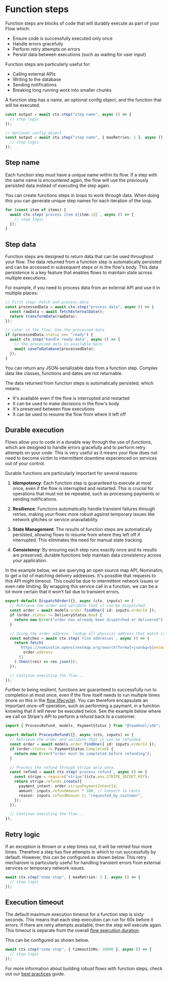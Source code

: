 # Function steps

Function steps are blocks of code that will durably execute as part of your Flow which:

- Ensure code is successfully executed only once
- Handle errors gracefully
- Perform retry attempts on errors
- Persist data between executions (such as waiting for user input)

Function steps are particularly useful for:

- Calling external APIs
- Writing to the database
- Sending notifications
- Breaking long running work into smaller chunks

A function step has a name, an optional config object, and the function that will be executed.

```ts
const output = await ctx.step("step name", async () => {
  // step logic
});

// Optional config object
const output = await ctx.step("step name", { maxRetries: 1 }, async () => {
  // step logic
});
```

## Step name

Each function step must have a unique name within its flow. If a step with the same name is encountered again, the flow will use the previously persisted data instead of executing the step again.

You can create functions steps in loops to work through data. When doing this you can generate unique step names for each iteration of the loop.

```ts
for (const item of items) {
  await ctx.step(`process item ${item.id}`, async () => {
    // step logic
  });
}
```

## Step data

Function steps are designed to return data that can be used throughout your flow. The data returned from a function step is automatically persisted and can be accessed in subsequent steps or in the flow's body. This data persistence is a key feature that enables flows to maintain state across multiple executions.

For example, if you need to process data from an external API and use it in multiple places:

```ts
// First step: Fetch and process data
const processedData = await ctx.step("process data", async () => {
  const rawData = await fetchExternalData();
  return transformData(rawData);
});

// Later in the flow: Use the processed data
if (processedData.status === "ready") {
  await ctx.step("handle ready data", async () => {
    // The processed data is available here
    await saveToDatabase(processedData);
  });
}
```

You can return any JSON-serializable data from a function step. Complex data like classes, functions and dates are not returnable.

The data returned from function steps is automatically persisted, which means:

- It's available even if the flow is interrupted and restarted
- It can be used to make decisions in the flow's body
- It's preserved between flow executions
- It can be used to resume the flow from where it left off

## Durable execution

Flows allow you to code in a durable way through the use of _functions_, which are designed to handle errors gracefully and to perform retry attempts on your code. This is very useful as it means your flow does not need to become victim to intermittent downtime experienced on services out of your control.

Durable functions are particularly important for several reasons:

1. **Idempotency**: Each function step is guaranteed to execute at most once, even if the flow is interrupted and restarted. This is crucial for operations that must not be repeated, such as processing payments or sending notifications.

2. **Resilience**: Functions automatically handle transient failures through retries, making your flows more robust against temporary issues like network glitches or service unavailability.

3. **State Management**: The results of function steps are automatically persisted, allowing flows to resume from where they left off if interrupted. This eliminates the need for manual state tracking.

4. **Consistency**: By ensuring each step runs exactly once and its results are preserved, durable functions help maintain data consistency across your application.

In the example below, we are querying an open source map API, Nominatim, to get a list of matching delivery addresses. It's possible that requests to this API might timeout. This could be due to intermittent network issues or even rate limiting. By wrapping this service call in a function, we can be a lot more certain that it won't fail due to transient errors.

```ts
export default DispatchOrder({}, async (ctx, inputs) => {
  // Retrieve the order and validate that it can be dispatched.
  const order = await models.order.findOne({ id: inputs.orderId });
  if (order.status != DeliveryStatus.New) {
    return new Error("order has already been dispatched or delivered");
  }

  // Using the order address, lookup all physical address that match it.
  const matches = await ctx.step(`find addresses`, async () => {
    return fetch(
      `https://nominatim.openstreetmap.org/search?format=json&q=${encodeURIComponent(
        order.address
      )}`
    ).then((res) => res.json());
  });

  // Continue executing the flow...
});
```

Further to being resilient, functions are guaranteed to successfully run to completion at most once, even if the flow itself needs to run multiple times (more on this in the [flow lifecycle](/flows/writing-flows#flow-lifecycle)). You can therefore encapsulate an important once-off operation, such as performing a payment, in a function knowing that it will never be executed twice. See the example below where we call on Stripe's API to perform a refund back to a customer.

```ts
import { ProcessRefund, models, PaymentStatus } from "@teamkeel/sdk";

export default ProcessRefund({}, async (ctx, inputs) => {
  // Retrieve the order and validate that it can be refunded.
  const order = await models.order.findOne({ id: inputs.orderId });
  if (order.status != PaymentStatus.Completed) {
    return new Error("order must be completed before refunding");
  }

  // Process the refund through Stripe only once.
  const refund = await ctx.step(`process refund`, async () => {
    const stripe = require("stripe")(ctx.env.STRIPE_SECRET_KEY);
    return stripe.refunds.create({
      payment_intent: order.stripePaymentIntentId,
      amount: inputs.refundAmount * 100, // Convert to cents
      reason: inputs.refundReason || "requested_by_customer",
    });
  });

  // Continue executing the flow...
});
```

## Retry logic

If an exception is thrown or a step times out, it will be retried four more times. Therefore a step has five attempts in which to run successfully by default. However, this can be configured as shown below. This retry mechanism is particularly useful for handling transient errors from external services or temporary network issues.

```ts
await ctx.step("some step", { maxRetries: 3 }, async () => {
  // step logic
});
```

## Execution timeout

The default maximum execution timeout for a function step is sixty seconds. This means that each step execution can run for 60s before it errors. If there are retry attempts available, then the step will execute again. This timeout is separate from the overall [flow execution duration](/flows/writing-flows#duration-of-execution).

This can be configured as shown below.

```ts
await ctx.step("some step", { timeoutInMs: 10000 }, async () => {
  // step logic
});
```

For more information about building robust flows with function steps, check out our [best practices](/flows/best-practices) guide.
